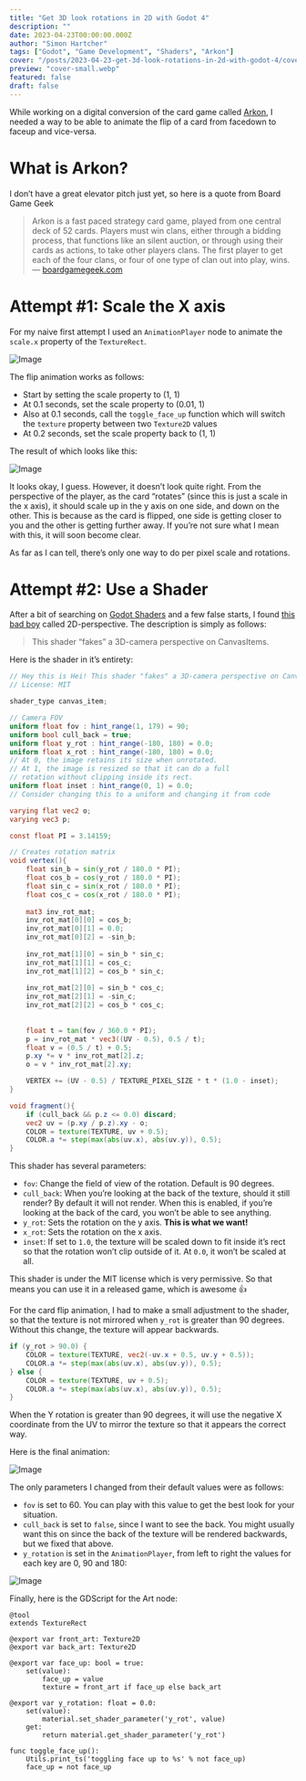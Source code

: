 ```yaml
---
title: "Get 3D look rotations in 2D with Godot 4"
description: ""
date: 2023-04-23T00:00:00.000Z
author: "Simon Hartcher"
tags: ["Godot", "Game Development", "Shaders", "Arkon"]
cover: "/posts/2023-04-23-get-3d-look-rotations-in-2d-with-godot-4/cover-medium.webp"
preview: "cover-small.webp"
featured: false
draft: false
---
```



While working on a digital conversion of the card game called [Arkon](http://arkongame.com/), I needed a way to be able to animate the flip of a card from facedown to faceup and vice-versa. 


# What is Arkon?


I don’t have a great elevator pitch just yet, so here is a quote from Board Game Geek

> Arkon is a fast paced strategy card game, played from one central deck of 52 cards. Players must win clans, either through a bidding process, that functions like an silent auction, or through using their cards as actions, to take other players clans. The first player to get each of the four clans, or four of one type of clan out into play, wins. — [boardgamegeek.com](https://boardgamegeek.com/boardgame/234221/arkon)

# Attempt #1: Scale the X axis


For my naive first attempt I used an `AnimationPlayer` node to animate the `scale.x` property of the `TextureRect`. 


<Image src={d1bcba42_ff18_4537_b1fd_0bd838c0b429_medium} alt="Image" />



The flip animation works as follows:

- Start by setting the scale property to (1, 1)
- At 0.1 seconds, set the scale property to (0.01, 1)
- Also at 0.1 seconds, call the `toggle_face_up` function which will switch the `texture` property between two `Texture2D` values
- At 0.2 seconds, set the scale property back to (1, 1)

The result of which looks like this:


<Image src={fc8b06b3_353a_444d_b8d1_64cb0b04bf26_large} alt="Image" />



It looks okay, I guess. However, it doesn’t look quite right. From the perspective of the player, as the card “rotates” (since this is just a scale in the x axis), it should scale up in the y axis on one side, and down on the other. This is because as the card is flipped, one side is getting closer to you and the other is getting further away. If you’re not sure what I mean with this, it will soon become clear.


As far as I can tell, there’s only one way to do per pixel scale and rotations.


# Attempt #2: Use a Shader


After a bit of searching on [Godot Shaders](https://godotshaders.com/) and a few false starts, I found [this bad boy](https://godotshaders.com/shader/2d-perspective/) called 2D-perspective. The description is simply as follows: 

> This shader “fakes” a 3D-camera perspective on CanvasItems.

Here is the shader in it’s entirety:


```glsl
// Hey this is Hei! This shader "fakes" a 3D-camera perspective on CanvasItems.
// License: MIT

shader_type canvas_item;

// Camera FOV
uniform float fov : hint_range(1, 179) = 90;
uniform bool cull_back = true;
uniform float y_rot : hint_range(-180, 180) = 0.0;
uniform float x_rot : hint_range(-180, 180) = 0.0;
// At 0, the image retains its size when unrotated.
// At 1, the image is resized so that it can do a full
// rotation without clipping inside its rect.
uniform float inset : hint_range(0, 1) = 0.0;
// Consider changing this to a uniform and changing it from code

varying flat vec2 o;
varying vec3 p;

const float PI = 3.14159;

// Creates rotation matrix
void vertex(){
	float sin_b = sin(y_rot / 180.0 * PI);
	float cos_b = cos(y_rot / 180.0 * PI);
	float sin_c = sin(x_rot / 180.0 * PI);
	float cos_c = cos(x_rot / 180.0 * PI);
	
	mat3 inv_rot_mat;
	inv_rot_mat[0][0] = cos_b;
	inv_rot_mat[0][1] = 0.0;
	inv_rot_mat[0][2] = -sin_b;
	
	inv_rot_mat[1][0] = sin_b * sin_c;
	inv_rot_mat[1][1] = cos_c;
	inv_rot_mat[1][2] = cos_b * sin_c;
	
	inv_rot_mat[2][0] = sin_b * cos_c;
	inv_rot_mat[2][1] = -sin_c;
	inv_rot_mat[2][2] = cos_b * cos_c;
	
	
	float t = tan(fov / 360.0 * PI);
	p = inv_rot_mat * vec3((UV - 0.5), 0.5 / t);
	float v = (0.5 / t) + 0.5;
	p.xy *= v * inv_rot_mat[2].z;
	o = v * inv_rot_mat[2].xy;

	VERTEX += (UV - 0.5) / TEXTURE_PIXEL_SIZE * t * (1.0 - inset);
}

void fragment(){
	if (cull_back && p.z <= 0.0) discard;
	vec2 uv = (p.xy / p.z).xy - o;
    COLOR = texture(TEXTURE, uv + 0.5);
	COLOR.a *= step(max(abs(uv.x), abs(uv.y)), 0.5);
}
```


This shader has several parameters:

- `fov`: Change the field of view of the rotation. Default is 90 degrees.
- `cull_back`: When you’re looking at the back of the texture, should it still render? By default it will not render. When this is enabled, if you’re looking at the back of the card, you won’t be able to see anything.
- `y_rot`: Sets the rotation on the y axis. **This is what we want!**
- `x_rot`: Sets the rotation on the x axis.
- `inset`: If set to `1.0`, the texture will be scaled down to fit inside it’s rect so that the rotation won’t clip outside of it. At `0.0`, it won’t be scaled at all.

This shader is under the MIT license which is very permissive. So that means you can use it in a released game, which is awesome 👍


For the card flip animation, I had to make a small adjustment to the shader, so that the texture is not mirrored when `y_rot` is greater than 90 degrees. Without this change, the texture will appear backwards. 


```glsl
if (y_rot > 90.0) {
	COLOR = texture(TEXTURE, vec2(-uv.x + 0.5, uv.y + 0.5));
	COLOR.a *= step(max(abs(uv.x), abs(uv.y)), 0.5);
} else {
	COLOR = texture(TEXTURE, uv + 0.5);
	COLOR.a *= step(max(abs(uv.x), abs(uv.y)), 0.5);
}
```


When the Y rotation is greater than 90 degrees, it will use the negative X coordinate from the UV to mirror the texture so that it appears the correct way. 


Here is the final animation:


<Image src={d1c92e85_8bd8_4bb3_a6b3_84881757947a_large} alt="Image" />



The only parameters I changed from their default values were as follows:

- `fov` is set to 60. You can play with this value to get the best look for your situation.
- `cull_back` is set to `false`, since I want to see the back. You might usually want this on since the back of the texture will be rendered backwards, but we fixed that above.
- `y_rotation` is set in the `AnimationPlayer`, from left to right the values for each key are 0, 90 and 180:

<Image src={img_80648cc2_da9c_47c0_9818_13b18d49cf90_medium} alt="Image" />



Finally, here is the GDScript for the Art node:


```gdscript
@tool
extends TextureRect

@export var front_art: Texture2D 
@export var back_art: Texture2D

@export var face_up: bool = true:
	set(value):
		face_up = value
		texture = front_art if face_up else back_art

@export var y_rotation: float = 0.0:
	set(value):
		material.set_shader_parameter('y_rot', value)
	get:
		return material.get_shader_parameter('y_rot')

func toggle_face_up():
	Utils.print_ts('toggling face up to %s' % not face_up)
	face_up = not face_up
```


